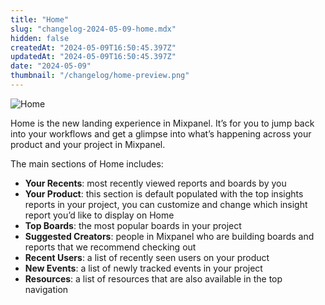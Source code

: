 ```yaml
---
title: "Home"
slug: "changelog-2024-05-09-home.mdx"
hidden: false
createdAt: "2024-05-09T16:50:45.397Z"
updatedAt: "2024-05-09T16:50:45.397Z"
date: "2024-05-09"
thumbnail: "/changelog/home-preview.png"
---
```


![Home](/changelog/home.png)

Home is the new landing experience in Mixpanel. It’s for you to jump back into your workflows and get a glimpse into what’s happening across your product and your project in Mixpanel.

The main sections of Home includes:

- **Your Recents**: most recently viewed reports and boards by you
- **Your Product**: this section is default populated with the top insights reports in your project, you can customize and change which insight report you’d like to display on Home
- **Top Boards**: the most popular boards in your project
- **Suggested Creators**: people in Mixpanel who are building boards and reports that we recommend checking out
- **Recent Users**: a list of recently seen users on your product
- **New Events**: a list of newly tracked events in your project
- **Resources**: a list of resources that are also available in the top navigation
